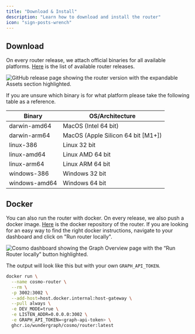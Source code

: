 ```yaml
---
title: "Download & Install"
description: "Learn how to download and install the router"
icon: "sign-posts-wrench"
---
```


## Download

On every router release, we attach official binaries for all available platforms. [Here](https://github.com/wundergraph/cosmo/releases?q=router&expanded=true) is the list of available router releases.

<Frame caption="The red arrow points to the expandable Assets menu, under which the list of binaries can be found">
  <img
    src="/images/router/router-release-assets-github.png"
    alt="GitHub release page showing the router version with the expandable Assets section highlighted." 
    title="Router release page with downloadable binaries under Assets."
  />
</Frame>

If you are unsure which binary is for what platform please take the following table as a reference.

| Binary        | OS/Architecture                    |
| ------------- | ---------------------------------- |
| darwin-amd64  | MacOS (Intel 64 bit)               |
| darwin-arm64  | MacOS (Apple Silicon 64 bit [M1+]) |
| linux-386     | Linux 32 bit                       |
| linux-amd64   | Linux AMD 64 bit                   |
| linux-arm64   | Linux ARM 64 bit                   |
| windows-386   | Windows 32 bit                     |
| windows-amd64 | Windows 64 bit                     |

## Docker

You can also run the router with docker. On every release, we also push a docker image. [Here](https://github.com/wundergraph/cosmo/pkgs/container/cosmo%2Frouter) is the docker repository of the router. If you are looking for an easy way to find the right docker instructions, navigate to your dashboard and click on "Run router locally".

<Frame caption="Click the “Run Router locally” button to copy the Docker instructions. Graph name and token will be filled with your values.">
  <img 
    src="/images/router/cosmo-dashboard-run-router-locally.png" 
    alt="Cosmo dashboard showing the Graph Overview page with the “Run Router locally” button highlighted."
    title="Cosmo dashboard option to run the router locally."
  />
</Frame>

The output will look like this but with your own `GRAPH_API_TOKEN`.

```bash
docker run \
  --name cosmo-router \
  --rm \
  -p 3002:3002 \
  --add-host=host.docker.internal:host-gateway \
  --pull always \
  -e DEV_MODE=true \
  -e LISTEN_ADDR=0.0.0.0:3002 \
  -e GRAPH_API_TOKEN=<graph-api-token> \
  ghcr.io/wundergraph/cosmo/router:latest
```
